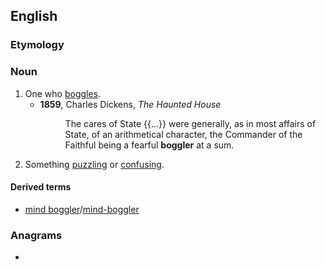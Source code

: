 ==English==

===Etymology===
{{suffix|en|boggle|er}}

===Noun===
{{en-noun}}

# One who [[boggle]]s.
#* '''1859''', Charles Dickens, ''The Haunted House''
#*: The cares of State {{...}} were generally, as in most affairs of State, of an arithmetical character, the Commander of the Faithful being a fearful '''boggler''' at a sum.
# Something [[puzzling]] or [[confusing]].

====Derived terms====
* [[mind boggler]]/[[mind-boggler]]

===Anagrams===
* {{anagrams|en|a=begglor|blogger|broggle}}